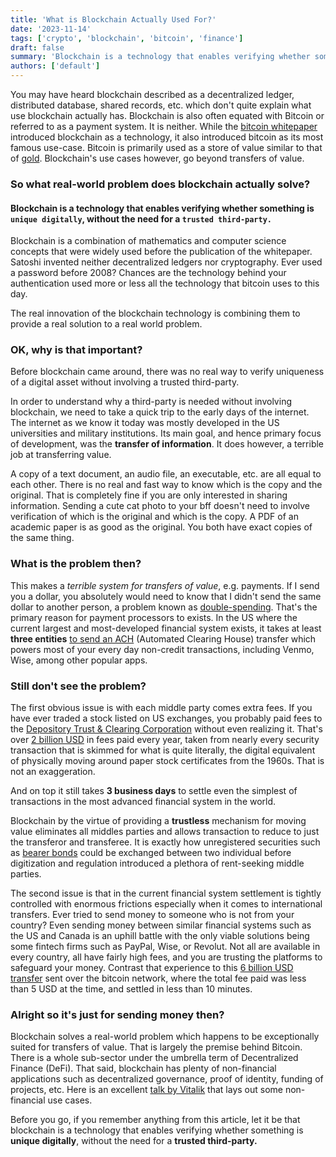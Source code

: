 ```yaml
---
title: 'What is Blockchain Actually Used For?'
date: '2023-11-14'
tags: ['crypto', 'blockchain', 'bitcoin', 'finance']
draft: false
summary: 'Blockchain is a technology that enables verifying whether something is unique digitally, without the need for a trusted third-party.'
authors: ['default']
---
```


You may have heard blockchain described as a decentralized ledger, distributed database, shared records, etc. which
don't quite explain what use blockchain actually has.
Blockchain is also often equated with Bitcoin or referred to as a payment system. It is neither.
While the [bitcoin whitepaper](https://bitcoin.org/bitcoin.pdf) introduced blockchain as a technology, it also
introduced bitcoin as its most
famous use-case. Bitcoin is primarily used as a store of value similar to that of
[gold](/blog/bitcoin-as-digital-gold). Blockchain's use cases however, go beyond transfers of value.

### So what real-world problem does blockchain actually solve?


#### Blockchain is a technology that enables verifying whether something is 	**`unique digitally`**, without the need for a **`trusted third-party.`**


Blockchain is a combination of mathematics and computer science concepts that were widely used before the
publication of the whitepaper. Satoshi invented neither decentralized ledgers nor cryptography. Ever used a
password before 2008? Chances are the
technology behind your authentication used more or less all the technology that bitcoin uses to this day.

The real innovation of the blockchain technology is combining them to provide a real solution to a real world problem.

### OK, why is that important?

Before blockchain came around, there was no real way to verify uniqueness of a digital asset without involving a
trusted third-party.

In order to understand why a third-party is needed without involving blockchain, we need to take a quick trip to the
early days of the internet. The internet as we know it today was mostly developed in the US universities and
military institutions. Its main goal, and hence primary focus of development, was the **transfer of information**. It
does however, a terrible job at transferring value.

A copy of a text document, an audio file, an executable, etc. are all equal to each other. There is no real and fast
way to know which is the copy and the original. That is completely fine if you are only interested in sharing
information. Sending a cute cat photo to your bff doesn't need to involve verification of which is the original
and which is the copy. A PDF of an academic paper is as good as the original. You both have exact copies of the same
thing.

### What is the problem then?

This makes a *terrible system for transfers of value*, e.g. payments. If I send you a dollar, you absolutely
would need to know that I didn't send the same dollar to another person, a problem known as [double-spending](https://en.wikipedia.org/wiki/Double-spending).
That's the primary reason for payment processors to exists. In the US where the current largest and most-developed
financial system exists, it takes at least **three entities**
[to send an ACH](https://plaid.com/resources/ach/how-does-an-ach-transfer-work/#How%20does%20an%20ACH%20transfer%20work?)
 (Automated Clearing House) transfer which powers most of your every day non-credit transactions, including Venmo,
Wise, among other popular apps.

### Still don't see the problem?

The first obvious issue is with each middle party comes extra fees. If you have ever traded a stock listed on US
exchanges, you probably paid fees to the [Depository Trust & Clearing Corporation](https://www.dtcc.com/) without
even realizing it. That's over [2 billion USD](https://www.dtcc.com/annuals/2022/letters/cfo) in fees paid every
year, taken from nearly every security transaction that is skimmed for what is quite literally, the digital
equivalent of physically moving around paper stock certificates from the 1960s. That is not an exaggeration.

And on top it still takes **3 business days** to settle even the simplest of transactions in the most
advanced financial system in the world.

Blockchain by the virtue of providing a **trustless** mechanism for moving value eliminates all middles parties and
allows transaction to reduce to just the transferor and transferee. It is exactly how  unregistered securities such as
[bearer bonds](https://en.wikipedia.org/wiki/Bearer_bond) could be
exchanged between two individual before digitization and regulation introduced a plethora of rent-seeking middle
parties.

The second issue is that in the current financial system settlement is tightly controlled with enormous frictions
especially when it comes to international transfers. Ever tried to send money to someone who is not from your
country? Even sending money between similar financial systems such as the US and Canada is an uphill battle with the
only viable solutions being
some fintech firms such as PayPal, Wise, or Revolut. Not all are available in every country, all have fairly
high fees, and you are trusting the platforms to safeguard your money. Contrast that experience to this
[6 billion USD transfer](https://www.blockchain.com/explorer/transactions/btc/b36bced99cc459506ad2b3af6990920b12f6dc84f9c7ed0dd2c3703f94a4b692)
sent over the bitcoin network, where the total fee paid was less than 5 USD at the time, and settled in less than 10
minutes.

### Alright so it's just for sending money then?

Blockchain solves a real-world problem which happens to be exceptionally suited for transfers of value. That is
largely the premise behind Bitcoin. There is a whole sub-sector under the umbrella term of Decentralized Finance
(DeFi). That said, blockchain has plenty of non-financial applications such as decentralized governance, proof of
identity, funding of projects, etc. Here is an excellent
[talk by Vitalik](https://www.youtube.com/watch?v=oLsb7clrXMQ)
that lays out some non-financial use cases.

Before you go, if you remember anything from this article, let it be that blockchain is a technology that enables
verifying whether something is **unique digitally**, without the need for a **trusted third-party.**
